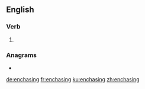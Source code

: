 ==English==

===Verb===
{{head|en|present participle}}

# {{present participle of|enchase|lang=en|nocat=1}}

===Anagrams===
* {{l|en|encashing}}

[[de:enchasing]]
[[fr:enchasing]]
[[ku:enchasing]]
[[zh:enchasing]]
